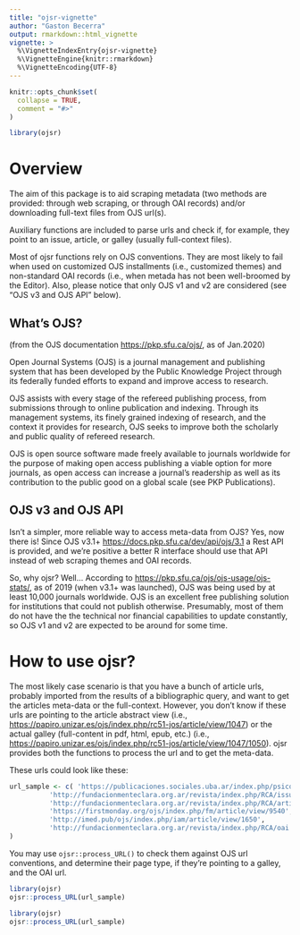 ```yaml
---
title: "ojsr-vignette"
author: "Gaston Becerra"
output: rmarkdown::html_vignette
vignette: >
  %\VignetteIndexEntry{ojsr-vignette}
  %\VignetteEngine{knitr::rmarkdown}
  %\VignetteEncoding{UTF-8}
---
```


```r
knitr::opts_chunk$set(
  collapse = TRUE,
  comment = "#>"
)
```

```r
library(ojsr)
```


# Overview


The aim of this package is to aid scraping metadata (two methods are provided: through web scraping, or through OAI records) and/or downloading full-text files from OJS url(s). 

Auxiliary functions are included to parse urls and check if, for example, they point to an issue, article, or galley (usually full-context files).

Most of ojsr functions rely on OJS conventions. They are most likely to fail when used on customized OJS installments (i.e., customized themes) and non-standard OAI records (i.e., when metada has not been well-broomed by the Editor). Also, please notice that only OJS v1 and v2 are considered (see "OJS v3 and OJS API" below).


## What's OJS?


(from the OJS documentation <https://pkp.sfu.ca/ojs/>, as of Jan.2020)

Open Journal Systems (OJS) is a journal management and publishing system that has been developed by the Public Knowledge Project through its federally funded efforts to expand and improve access to research.

OJS assists with every stage of the refereed publishing process, from submissions through to online publication and indexing. Through its management systems, its finely grained indexing of research, and the context it provides for research, OJS seeks to improve both the scholarly and public quality of refereed research.

OJS is open source software made freely available to journals worldwide for the purpose of making open access publishing a viable option for more journals, as open access can increase a journal’s readership as well as its contribution to the public good on a global scale (see PKP Publications).


## OJS v3 and OJS API


Isn't a simpler, more reliable way to access meta-data from OJS? Yes, now there is! Since OJS v3.1+ <https://docs.pkp.sfu.ca/dev/api/ojs/3.1> a Rest API is provided, and we're positive a better R interface should use that API instead of web scraping themes and OAI records.

So, why ojsr? Well... According to <https://pkp.sfu.ca/ojs/ojs-usage/ojs-stats/>, as of 2019 (when v3.1+ was launched), OJS was being used by at least 10,000 journals worldwide. OJS is an excellent free publishing solution for institutions that could not publish otherwise. Presumably, most of them do not have the the technical nor financial capabilities to update constantly, so OJS v1 and v2 are expected to be around for some time. 


# How to use ojsr?


The most likely case scenario is that you have a bunch of article urls, probably imported from the results of a bibliographic query, and want to get the articles meta-data or the full-context. However, you don't know if these urls are pointing to the article abstract view (i.e., <https://papiro.unizar.es/ojs/index.php/rc51-jos/article/view/1047>) or the actual galley (full-content in pdf, html, epub, etc.) (i.e., <https://papiro.unizar.es/ojs/index.php/rc51-jos/article/view/1047/1050>). ojsr provides both the functions to process the url and to get the meta-data.

These urls could look like these:

```r

url_sample <- c( 'https://publicaciones.sociales.uba.ar/index.php/psicologiasocial/article/view/2903',
          'http://fundacionmenteclara.org.ar/revista/index.php/RCA/issue/view/2018-Vol3-2',
          'http://fundacionmenteclara.org.ar/revista/index.php/RCA/article/download/43/54',
          'https://firstmonday.org/ojs/index.php/fm/article/view/9540',
          'http://imed.pub/ojs/index.php/iam/article/view/1650',
          'http://fundacionmenteclara.org.ar/revista/index.php/RCA/oai'
)

```

You may use `ojsr::process_URL()` to check them against OJS url conventions, and determine their page type, if they're pointing to a galley, and the OAI url.

```r

library(ojsr)
ojsr::process_URL(url_sample)

```



```r

library(ojsr)
ojsr::process_URL(url_sample)

```

